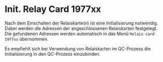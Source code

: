 # Init. Relay Card 1977xx

Nach dem Einschalten der Relaiskarte(n) ist eine Initialisierung notwendig. Dabei werden die Adressen der angeschlossenen Relaiskarten festgelegt. Die gefundenen Adressen werden automatisch in das Menü ``Relais card 1977xx`` übernommen.

Es empfiehlt sich bei Verwendung von Relaiskarten im QC-Prozess die Initialisierung in den QC-Prozess einzubinden.